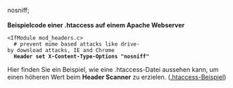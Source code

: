 nosniff; <br /><br />
'''Beispielcode einer .htaccess auf einem Apache Webserver'''<br />

 <IfModule mod_headers.c>
   # prevent mime based attacks like drive-by download attacks, IE and Chrome
   '''Header set X-Content-Type-Options "nosniff"'''
 </IfModule>

Hier finden Sie ein Beispiel, wie eine .htaccess-Datei aussehen kann, um einen höheren Wert beim '''Header Scanner''' zu erzielen.
([[Htaccess/DE|.htaccess-Beispiel]])
